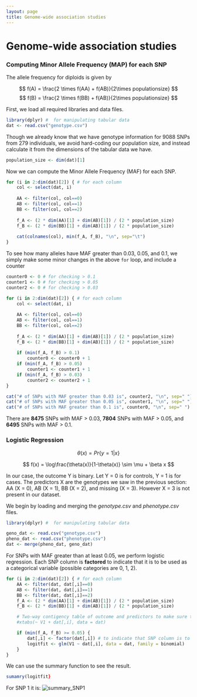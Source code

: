 ```yaml
---
layout: page
title: Genome-wide association studies
---
```


# Genome-wide association studies

### Computing Minor Allele Frequency (MAP) for each SNP

The allele frequency for diploids is given by

$$ f(A) = \frac{2 \times f(AA) + f(AB)}{2\times populationsize} $$
$$ f(B) = \frac{2 \times f(BB) + f(AB)}{2\times populationsize} $$

First, we load all required libraries and data files.
```r
library(dplyr) #  for manipulating tabular data
dat <- read.csv("genotype.csv")
```

Though we already know that we have genotype information for 9088 SNPs from 279 individuals, we avoid hard-coding our population size, and instead calculate it from the dimensions of the tabular data we have.

```r
population_size <- dim(dat)[1]
```

Now we can compute the Minor Allele Frequency (MAF) for each SNP.

```r
for (i in 2:dim(dat)[2]) { # for each column
	col <- select(dat, i)
	
	AA <- filter(col, col==0)
	AB <- filter(col, col==1)
	BB <- filter(col, col==2)
	
	f_A <- (2 * dim(AA)[1] + dim(AB)[1]) / (2 * population_size)
	f_B <- (2 * dim(BB)[1] + dim(AB)[1]) / (2 * population_size)
	
	cat(colnames(col), min(f_A, f_B), "\n", sep="\t")
}
```

To see how many alleles have MAF greater than 0.03, 0.05, and 0.1, we simply make some minor changes in the above `for` loop, and include a counter

```r
counter0 <- 0 # for checking > 0.1
counter1 <- 0 # for checking > 0.05
counter2 <- 0 # for checking > 0.03

for (i in 2:dim(dat)[2]) { # for each column
	col <- select(dat, i)
	
	AA <- filter(col, col==0)
	AB <- filter(col, col==1)
	BB <- filter(col, col==2)
	
	f_A <- (2 * dim(AA)[1] + dim(AB)[1]) / (2 * population_size)
	f_B <- (2 * dim(BB)[1] + dim(AB)[1]) / (2 * population_size)
	
	if (min(f_A, f_B) > 0.1)
		counter0 <- counter0 + 1
	if (min(f_A, f_B) > 0.05)
		counter1 <- counter1 + 1
	if (min(f_A, f_B) > 0.03)
		counter2 <- counter2 + 1
}

cat("# of SNPs with MAF greater than 0.03 is", counter2, "\n", sep=" ")
cat("# of SNPs with MAF greater than 0.05 is", counter1, "\n", sep=" ")
cat("# of SNPs with MAF greater than 0.1 is", counter0, "\n", sep=" ")
```

There are **8475** SNPs with MAF > 0.03, **7804** SNPs with MAF > 0.05, and **6495** SNPs with MAF > 0.1.


### Logistic Regression

$$ \theta(x) = Pr\{y=1 | x\} $$

$$ f(x) = \log\frac{\theta(x)}{1-\theta(x)} \sim \mu + \beta x $$

In our case, the outcome Y is binary. Let Y = 0 is for controls, Y = 1 is for cases. The predictors X are the genotypes we saw in the previous section: AA (X = 0), AB (X = 1), BB (X = 2), and missing (X = 3). However X = 3 is not present in our dataset.

We begin by loading and merging the *genotype.csv* and *phenotype.csv* files.

```r
library(dplyr) #  for manipulating tabular data

geno_dat <- read.csv("genotype.csv")
pheno_dat <- read.csv("phenotype.csv")
dat <- merge(pheno_dat, geno_dat)
```

For SNPs with MAF greater than at least 0.05, we perform logistic regression. Each SNP column is **factored** to indicate that it is to be used as a categorical variable (possible categories are 0, 1, 2).

```r
for (i in 2:dim(dat)[2]) { # for each column
	AA <- filter(dat, dat[,i]==0)
	AB <- filter(dat, dat[,i]==1)
	BB <- filter(dat, dat[,i]==2)
	f_A <- (2 * dim(AA)[1] + dim(AB)[1]) / (2 * population_size)
	f_B <- (2 * dim(BB)[1] + dim(AB)[1]) / (2 * population_size)

	# Two-way contigency table of outcome and predictors to make sure there are no empty cells
	#xtabs(~ V1 + dat[,i], data = dat)

	if (min(f_A, f_B) >= 0.05) {
		dat[,i] <- factor(dat[,i]) # to indicate that SNP column is to be used as a categorical variable
		logitfit <- glm(V1 ~ dat[,i], data = dat, family = binomial)
	}
}
```

We can use the summary function to see the result.
```r
sumamry(logitfit}
```

For SNP 1 it is: ![summary_SNP1](img/gwas_summary.png)</div>

